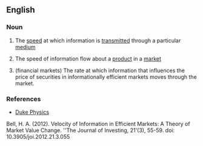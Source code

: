 ==English==

===Noun===
{{en-noun|sg=[[information]] [[velocity]]|-}}

#{{physics}} The [[speed]] at which information is [[transmitted]] through a particular [[medium]]
#{{context|marketing}} The speed of information flow about a [[product]]  in a [[market]]
# (financial markets) The rate at which information that influences the price of securities in informationally efficient markets moves through the market.

===References===
*[http://www.phy.duke.edu/research/photon/qelectron/proj/infv/infv_intro.ptml Duke Physics]
Bell, H. A. (2012). Velocity of Information in Efficient Markets: A Theory of Market Value Change. ''The Journal of Investing, 21'(3), 55-59. doi: 10.3905/joi.2012.21.3.055
